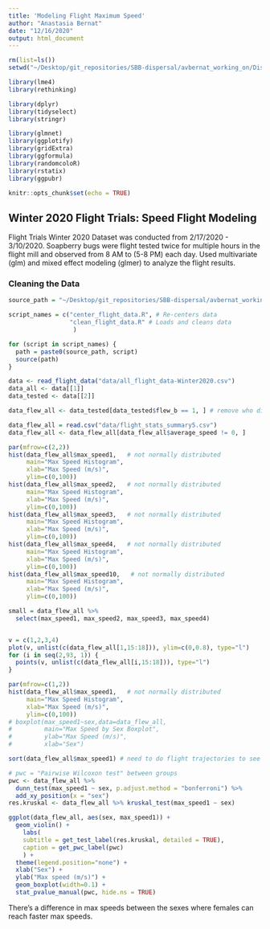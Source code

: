 ```yaml
---
title: 'Modeling Flight Maximum Speed'
author: "Anastasia Bernat"
date: "12/16/2020"
output: html_document
---
```


```r
rm(list=ls())
setwd("~/Desktop/git_repositories/SBB-dispersal/avbernat_working_on/Dispersal/Winter_2020/stats/")

library(lme4)
library(rethinking)

library(dplyr)
library(tidyselect)
library(stringr)

library(glmnet)
library(ggplotify)
library(gridExtra)
library(ggformula)
library(randomcoloR)
library(rstatix)
library(ggpubr)

knitr::opts_chunk$set(echo = TRUE)
```

## Winter 2020 Flight Trials: Speed Flight Modeling {.tabset}

Flight Trials Winter 2020 Dataset was conducted from 2/17/2020 - 3/10/2020. Soapberry bugs were flight tested twice for multiple hours in the flight mill and observed from 8 AM to (5-8 PM) each day. Used multivariate (glm) and mixed effect modeling (glmer) to analyze the flight results.

### Cleaning the Data

```r
source_path = "~/Desktop/git_repositories/SBB-dispersal/avbernat_working_on/Rsrc/"

script_names = c("center_flight_data.R", # Re-centers data 
                 "clean_flight_data.R" # Loads and cleans data
                  )

for (script in script_names) { 
  path = paste0(source_path, script)
  source(path) 
}

data <- read_flight_data("data/all_flight_data-Winter2020.csv")
data_all <- data[[1]]
data_tested <- data[[2]]

data_flew_all <- data_tested[data_tested$flew_b == 1, ] # remove who didn't fly
```

```r
data_flew_all = read.csv("data/flight_stats_summary5.csv")
data_flew_all <- data_flew_all[data_flew_all$average_speed != 0, ]

par(mfrow=c(2,2))
hist(data_flew_all$max_speed1,   # not normally distributed
     main="Max Speed Histogram", 
     xlab="Max Speed (m/s)", 
     ylim=c(0,100))
hist(data_flew_all$max_speed2,   # not normally distributed
     main="Max Speed Histogram", 
     xlab="Max Speed (m/s)", 
     ylim=c(0,100))
hist(data_flew_all$max_speed3,   # not normally distributed
     main="Max Speed Histogram", 
     xlab="Max Speed (m/s)", 
     ylim=c(0,100))
hist(data_flew_all$max_speed4,   # not normally distributed
     main="Max Speed Histogram", 
     xlab="Max Speed (m/s)", 
     ylim=c(0,100))
hist(data_flew_all$max_speed10,   # not normally distributed
     main="Max Speed Histogram", 
     xlab="Max Speed (m/s)", 
     ylim=c(0,100))
```

```r
small = data_flew_all %>%
  select(max_speed1, max_speed2, max_speed3, max_speed4)


v = c(1,2,3,4)
plot(v, unlist(c(data_flew_all[1,15:18])), ylim=c(0,0.8), type="l")
for (i in seq(2,93, 1)) {
  points(v, unlist(c(data_flew_all[i,15:18])), type="l")
}
```


```r
par(mfrow=c(1,2))
hist(data_flew_all$max_speed1,   # not normally distributed
     main="Max Speed Histogram", 
     xlab="Max Speed (m/s)", 
     ylim=c(0,100))
# boxplot(max_speed1~sex,data=data_flew_all, 
#         main="Max Speed by Sex Boxplot",
#         ylab="Max Speed (m/s)", 
#         xlab="Sex")
```

```r
sort(data_flew_all$max_speed1) # need to do flight trajectories to see *where* these pop up
```

```r
# pwc = "Pairwise Wilcoxon test" between groups
pwc <- data_flew_all %>% 
  dunn_test(max_speed1 ~ sex, p.adjust.method = "bonferroni") %>%
  add_xy_position(x = "sex")
res.kruskal <- data_flew_all %>% kruskal_test(max_speed1 ~ sex)

ggplot(data_flew_all, aes(sex, max_speed1)) + 
  geom_violin() +
    labs(
    subtitle = get_test_label(res.kruskal, detailed = TRUE), 
    caption = get_pwc_label(pwc)
    ) + 
  theme(legend.position="none") +
  xlab("Sex") +
  ylab("Max speed (m/s)") +
  geom_boxplot(width=0.1) +
  stat_pvalue_manual(pwc, hide.ns = TRUE)
```
There's a difference in max speeds between the sexes where females can reach faster max speeds. 
